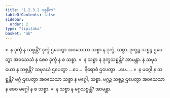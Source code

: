 ```yaml
---
title: "1.2.3.2 ပစ္စနီက"
tableOfContents: false
sidebar:
  order: 2
type: "tipitaka"
basket: "ab"
---
```



<DynamicBreadcrumb />

<Division number="21">

<Paragraph number="182">
»  န ဒုက္ခံ န သစ္စန္တိ?
</Paragraph>

<Paragraph number="183">
ဒုက္ခံ ဌပေတွာ အဝသေသာ သစ္စာ န ဒုက္ခံ, သစ္စာ. ဒုက္ခဉ္စ သစ္စဉ္စ ဌပေတွာ အဝသေသံ န စေဝ ဒုက္ခံ န စ သစ္စာ.
</Paragraph>

<Paragraph number="184">
«  န သစ္စာ န ဒုက္ခသစ္စန္တိ? အာမန္တာ.
</Paragraph>

<Paragraph number="185">
န သမုဒယော န သစ္စန္တိ?
</Paragraph>

<Paragraph number="186">
သမုဒယံ ဌပေတွာ …ပေ…  နိရောဓံ ဌပေတွာ …ပေ… .
</Paragraph>

<Paragraph number="187">
»  န မဂ္ဂေါ န သစ္စန္တိ?
</Paragraph>

<Paragraph number="188">
မဂ္ဂံ ဌပေတွာ အဝသေသာ သစ္စာ န မဂ္ဂေါ, သစ္စာ. မဂ္ဂဉ္စ သစ္စဉ္စ ဌပေတွာ အဝသေသာ န စေဝ မဂ္ဂေါ န စ သစ္စာ.
</Paragraph>

<Paragraph number="189">
«  န သစ္စာ န မဂ္ဂသစ္စန္တိ? အာမန္တာ.
</Paragraph>
</Division>